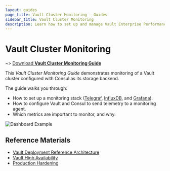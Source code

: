 ```yaml
---
layout: guides
page_title: Vault Cluster Monitoring - Guides
sidebar_title: Vault Cluster Monitoring
description: Learn how to set up and manage Vault Enterprise Performance Replication.
---
```


# Vault Cluster Monitoring

~> [Download **Vault Cluster Monitoring Guide**](https://s3-us-west-2.amazonaws.com/hashicorp-education/whitepapers/Vault/Vault-Consul-Monitoring-Guide.pdf)


This _Vault Cluster Monitoring Guide_ demonstrates monitoring of a Vault cluster
configured  with Consul as its storage backend.

The guide walks you through:

- How to set up a monitoring stack ([Telegraf](https://www.influxdata.com/time-series-platform/telegraf/), [InfluxDB](https://www.influxdata.com/time-series-platform/influxdb/), and [Grafana](https://grafana.com/)).
- How to configure Vault and Consul to send telemetry to a monitoring agent.
- Which metrics are important to monitor, and why.

![Dashboard Example](/img/vault_cluster.png)


## Reference Materials

- [Vault Deployment Reference Architecture](/guides/operations/reference-architecture.html)
- [Vault High Availability](/guides/operations/vault-ha-consul.html)
- [Production Hardening](/guides/operations/production.html)
